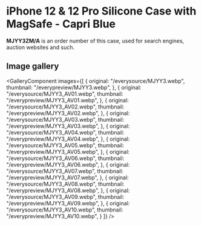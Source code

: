 
# iPhone 12 & 12 Pro Silicone Case with MagSafe - Capri Blue

<Callout type='info' emoji='👉🏻'>**MJYY3ZM/A** is an order number of this case, used for search engines, auction websites and such.</Callout>

## Image gallery

<GalleryComponent
    images={[
      {
        original: "/everysource/MJYY3.webp",
        thumbnail: "/everypreview/MJYY3.webp",
      },
      {
        original: "/everysource/MJYY3_AV01.webp",
        thumbnail: "/everypreview/MJYY3_AV01.webp",
      },
      {
        original: "/everysource/MJYY3_AV02.webp",
        thumbnail: "/everypreview/MJYY3_AV02.webp",
      },
      {
        original: "/everysource/MJYY3_AV03.webp",
        thumbnail: "/everypreview/MJYY3_AV03.webp",
      },
      {
        original: "/everysource/MJYY3_AV04.webp",
        thumbnail: "/everypreview/MJYY3_AV04.webp",
      },
      {
        original: "/everysource/MJYY3_AV05.webp",
        thumbnail: "/everypreview/MJYY3_AV05.webp",
      },
      {
        original: "/everysource/MJYY3_AV06.webp",
        thumbnail: "/everypreview/MJYY3_AV06.webp",
      },
      {
        original: "/everysource/MJYY3_AV07.webp",
        thumbnail: "/everypreview/MJYY3_AV07.webp",
      },
      {
        original: "/everysource/MJYY3_AV08.webp",
        thumbnail: "/everypreview/MJYY3_AV08.webp",
      },
      {
        original: "/everysource/MJYY3_AV09.webp",
        thumbnail: "/everypreview/MJYY3_AV09.webp",
      },
      {
        original: "/everysource/MJYY3_AV10.webp",
        thumbnail: "/everypreview/MJYY3_AV10.webp",
      }
    ]}
  />

